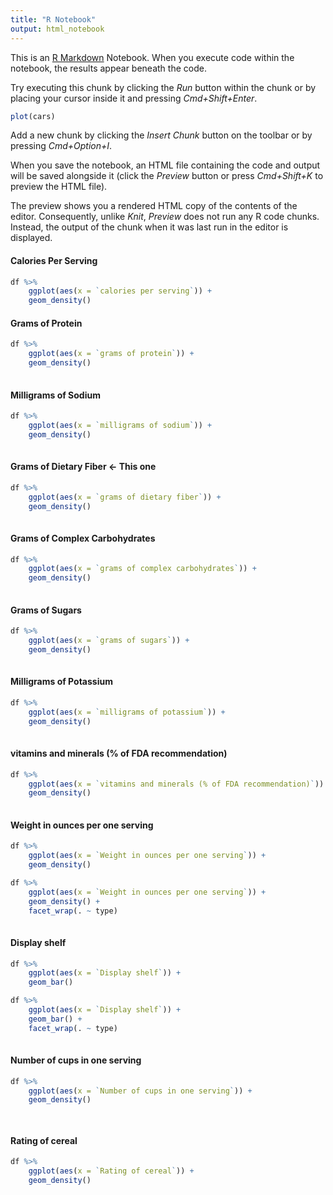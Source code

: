 ```yaml
---
title: "R Notebook"
output: html_notebook
---
```


This is an [R Markdown](http://rmarkdown.rstudio.com) Notebook. When you execute code within the notebook, the results appear beneath the code. 

Try executing this chunk by clicking the *Run* button within the chunk or by placing your cursor inside it and pressing *Cmd+Shift+Enter*. 

```r
plot(cars)
```

Add a new chunk by clicking the *Insert Chunk* button on the toolbar or by pressing *Cmd+Option+I*.

When you save the notebook, an HTML file containing the code and output will be saved alongside it (click the *Preview* button or press *Cmd+Shift+K* to preview the HTML file). 

The preview shows you a rendered HTML copy of the contents of the editor. Consequently, unlike *Knit*, *Preview* does not run any R code chunks. Instead, the output of the chunk when it was last run in the editor is displayed.

#### Calories Per Serving

```r

df %>%
    ggplot(aes(x = `calories per serving`)) +
    geom_density() 

```

#### Grams of Protein 

```r

df %>%
    ggplot(aes(x = `grams of protein`)) +
    geom_density() 
    
```

#### Milligrams of Sodium 

```r

df %>%
    ggplot(aes(x = `milligrams of sodium`)) +
    geom_density() 
    
```

#### Grams of Dietary Fiber <- This one

```r

df %>%
    ggplot(aes(x = `grams of dietary fiber`)) +
    geom_density() 
    
```

#### Grams of Complex Carbohydrates 

```r

df %>%
    ggplot(aes(x = `grams of complex carbohydrates`)) +
    geom_density() 
    
```

#### Grams of Sugars

```r

df %>%
    ggplot(aes(x = `grams of sugars`)) +
    geom_density() 
    
```

#### Milligrams of Potassium

```r

df %>%
    ggplot(aes(x = `milligrams of potassium`)) +
    geom_density() 
    
```

#### vitamins and minerals (% of FDA recommendation)

```r

df %>%
    ggplot(aes(x = `vitamins and minerals (% of FDA recommendation)`)) +
    geom_density() 
    
```

#### Weight in ounces per one serving

```r

df %>%
    ggplot(aes(x = `Weight in ounces per one serving`)) +
    geom_density() 

df %>%
    ggplot(aes(x = `Weight in ounces per one serving`)) +
    geom_density() +
    facet_wrap(. ~ type)
    
```

#### Display shelf

```r

df %>%
    ggplot(aes(x = `Display shelf`)) +
    geom_bar()

df %>%
    ggplot(aes(x = `Display shelf`)) +
    geom_bar() +
    facet_wrap(. ~ type)
    
```

#### Number of cups in one serving

```r

df %>%
    ggplot(aes(x = `Number of cups in one serving`)) +
    geom_density() 

    
```

#### Rating of cereal

```r

df %>%
    ggplot(aes(x = `Rating of cereal`)) +
    geom_density() 

    
```